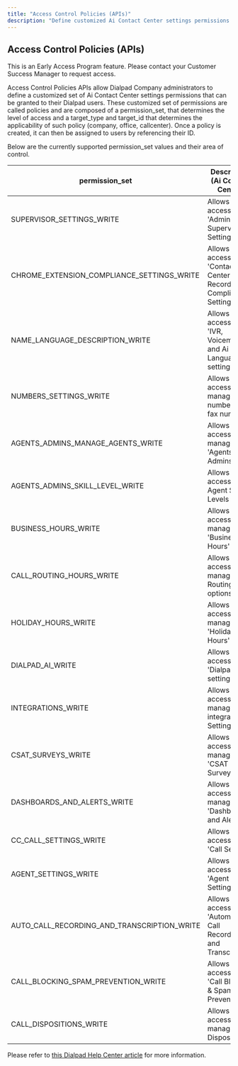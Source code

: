 ```yaml
---
title: "Access Control Policies (APIs)"
description: "Define customized Ai Contact Center settings permissions for Dialpad users"
---
```

## Access Control Policies (APIs)

This is an Early Access Program feature. Please contact your Customer Success Manager to request access.

Access Control Policies APIs allow Dialpad Company administrators to define a customized set of Ai Contact Center settings permissions that can be granted to their Dialpad users. These customized set of permissions are called policies and are composed of a permission\_set, that determines the level of access and a target\_type and target\_id that determines the applicability of such policy (company, office, callcenter). Once a policy is created, it can then be assigned to users by referencing their ID.

Below are the currently supported permission\_set values and their area of control.

| permission\_set | Description (Ai Contact Center) |
| --- | --- |
| SUPERVISOR\_SETTINGS\_WRITE | Allows access to 'Admin and Supervisor Settings' |
| CHROME\_EXTENSION\_COMPLIANCE\_SETTINGS\_WRITE | Allows access to 'Contact Center Recording Compliance Settings' |
| NAME\_LANGUAGE\_DESCRIPTION\_WRITE | Allows access to 'IVR, Voicemail and Ai Language' settings |
| NUMBERS\_SETTINGS\_WRITE | Allows access to manage numbers and fax numbers |
| AGENTS\_ADMINS\_MANAGE\_AGENTS\_WRITE | Allows access to manage 'Agents & Admins' |
| AGENTS\_ADMINS\_SKILL\_LEVEL\_WRITE | Allows access to set Agent Skill Levels |
| BUSINESS\_HOURS\_WRITE | Allows access to manage 'Business Hours' |
| CALL\_ROUTING\_HOURS\_WRITE | Allows access to manage 'Call Routing' options |
| HOLIDAY\_HOURS\_WRITE | Allows access to manage 'Holiday Hours' |
| DIALPAD\_AI\_WRITE | Allows access to 'Dialpad Ai' settings |
| INTEGRATIONS\_WRITE | Allows access to manage integration Settings |
| CSAT\_SURVEYS\_WRITE | Allows access to manage 'CSAT Surveys' |
| DASHBOARDS\_AND\_ALERTS\_WRITE | Allows access to manage 'Dashboards and Alerts' |
| CC\_CALL\_SETTINGS\_WRITE | Allows access to 'Call Settings' |
| AGENT\_SETTINGS\_WRITE | Allows access to 'Agent Settings' |
| AUTO\_CALL\_RECORDING\_AND\_TRANSCRIPTION\_WRITE | Allows access to 'Automatic Call Recording and Transcription' |
| CALL\_BLOCKING\_SPAM\_PREVENTION\_WRITE | Allows access to 'Call Blocking & Spam Prevention' |
| CALL\_DISPOSITIONS\_WRITE | Allows access to manage 'Call Dispositions' |

Please refer to [this Dialpad Help Center article](https://help.dialpad.com/docs/role-based-access-control)
 for more information.